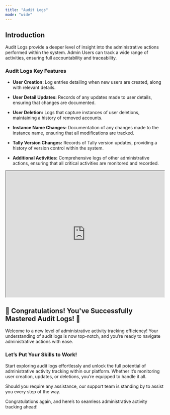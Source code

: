 ```yaml
---
title: "Audit Logs"
mode: "wide"
---
```


## Introduction

Audit Logs provide a deeper level of insight into the administrative actions performed within the system. Admin Users can track a wide range of activities, ensuring full accountability and traceability. 

### Audit Logs Key Features

* <b>User Creation: </b>  Log entries detailing when new users are created, along with relevant details.

* <b>User Detail Updates:</b>  Records of any updates made to user details, ensuring that changes are documented.

* <b>User Deletion:</b>  Logs that capture instances of user deletions, maintaining a history of removed accounts.

* <b>Instance Name Changes:</b>   Documentation of any changes made to the instance name, ensuring that all modifications are tracked.

* <b>Tally Version Changes:</b>  Records of Tally version updates, providing a history of version control within the system.

* <b>Additional Activities:</b>   Comprehensive logs of other administrative actions, ensuring that all critical activities are monitored and recorded.


<iframe width="100%" height="400px" src="https://app.sharefable.com/embed/demo/audit-logss-0kjx0uponzh644m8" allowfullscreen></iframe>

## 🎉 Congratulations! You've Successfully Mastered  Audit Logs! 🎉

Welcome to a new level of administrative activity tracking efficiency! Your understanding of audit logs is now top-notch, and you’re ready to navigate administrative actions with ease.

### Let’s Put Your Skills to Work!

Start exploring audit logs effortlessly and unlock the full potential of administrative activity tracking within our platform. Whether it’s monitoring user creation, updates, or deletions, you’re equipped to handle it all.

Should you require any assistance, our support team is standing by to assist you every step of the way.

Congratulations again, and here’s to seamless administrative activity tracking ahead!


